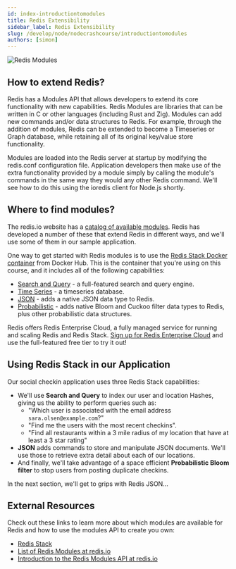 ```yaml
---
id: index-introductiontomodules
title: Redis Extensibility
sidebar_label: Redis Extensibility
slug: /develop/node/nodecrashcourse/introductiontomodules
authors: [simon]
---
```



<Authors frontMatter={frontMatter} />

![Redis Modules](images/redis_modules.png)

## How to extend Redis?

Redis has a Modules API that allows developers to extend its core functionality with new capabilities. Redis Modules are libraries that can be written in C or other languages (including Rust and Zig). Modules can add new commands and/or data structures to Redis. For example, through the addition of modules, Redis can be extended to become a Timeseries or Graph database, while retaining all of its original key/value store functionality.

Modules are loaded into the Redis server at startup by modifying the redis.conf configuration file. Application developers then make use of the extra functionality provided by a module simply by calling the module's commands in the same way they would any other Redis command. We'll see how to do this using the ioredis client for Node.js shortly.

## Where to find modules?

The redis.io website has a [catalog of available modules](https://redis.io/resources/modules/). Redis has developed a number of these that extend Redis in different ways, and we'll use some of them in our sample application.

One way to get started with Redis modules is to use the [Redis Stack Docker container](https://registry.hub.docker.com/r/redis/redis-stack) from Docker Hub. This is the container that you're using on this course, and it includes all of the following capabilities:

- [Search and Query](https://redis.io/docs/stack/search/) - a full-featured search and query engine.
- [Time Series](https://redis.io/docs/stack/timeseries/) - a timeseries database.
- [JSON](https://redis.io/docs/stack/json/) - adds a native JSON data type to Redis.
- [Probabilistic](https://redis.io/docs/stack/bloom/) - adds native Bloom and Cuckoo filter data types to Redis, plus other probabilistic data structures.

Redis offers Redis Enterprise Cloud, a fully managed service for running and scaling Redis and Redis Stack. [Sign up for Redis Enterprise Cloud](https://redis.com/try-free/) and use the full-featured free tier to try it out!

## Using Redis Stack in our Application

Our social checkin application uses three Redis Stack capabilities:

- We'll use **Search and Query** to index our user and location Hashes, giving us the ability to perform queries such as:
  - "Which user is associated with the email address `sara.olsen@example.com`?"
  - "Find me the users with the most recent checkins".
  - "Find all restaurants within a 3 mile radius of my location that have at least a 3 star rating"
- **JSON** adds commands to store and manipulate JSON documents. We'll use those to retrieve extra detail about each of our locations.
- And finally, we'll take advantage of a space efficient **Probabilistic Bloom filter** to stop users from posting duplicate checkins.

In the next section, we'll get to grips with Redis JSON...

## External Resources

Check out these links to learn more about which modules are available for Redis and how to use the modules API to create you own:

- [Redis Stack](https://redis.io/docs/stack/)
- [List of Redis Modules at redis.io](https://redis.io/modules)
- [Introduction to the Redis Modules API at redis.io](https://redis.io/topics/modules-intro)
